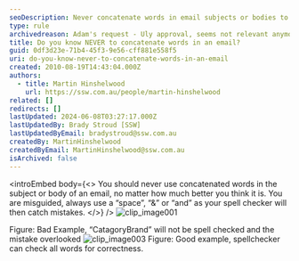 ```yaml
---
seoDescription: Never concatenate words in email subjects or bodies to ensure accurate spell checking and avoid mistakes.
type: rule
archivedreason: Adam's request - Uly approval, seems not relevant anymore
title: Do you know NEVER to concatenate words in an email?
guid: 0df3d23e-71b4-45f3-9e56-cff881e558f5
uri: do-you-know-never-to-concatenate-words-in-an-email
created: 2010-08-19T14:43:04.000Z
authors:
  - title: Martin Hinshelwood
    url: https://ssw.com.au/people/martin-hinshelwood
related: []
redirects: []
lastUpdated: 2024-06-08T03:27:17.000Z
lastUpdatedBy: Brady Stroud [SSW]
lastUpdatedByEmail: bradystroud@ssw.com.au
createdBy: MartinHinshelwood
createdByEmail: MartinHinshelwood@ssw.com.au
isArchived: false
---
```


<introEmbed
  body={<>
You should never use concatenated words in the subject or body of an email, no matter how much better you think it is. You are misguided, always use a “space”, “&” or “and” as your spell checker will then catch mistakes.
  </>}
/>
![clip_image001](/uploads/rules/do-you-know-never-to-concatenate-words-in-an-email/RuleNeverConcatenateWordsBad.png)

Figure: Bad Example, “CatagoryBrand” will not be spell checked and the mistake overlooked
![clip_image003](/uploads/rules/do-you-know-never-to-concatenate-words-in-an-email/RuleNeverConcatenateWordsGood.png)
Figure: Good example, spellchecker can check all words for correctness.
